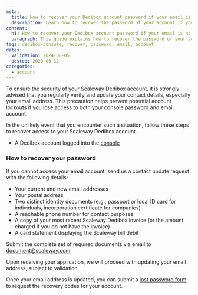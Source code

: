 ```yaml
---
meta:
  title: How to recover your Dedibox account password if your email is no longer valid
  description: Learn how to recover the password of your account if your email address is no longer valid.
content:
  h1: How to recover your Dedibox account password if your email is no longer valid
  paragraph: This guide explains how to recover the password of your account if your email address is no longer valid.
tags: dedibox-console, recover, password, email, account
dates:
  validation: 2024-08-05
  posted: 2020-03-12
categories:
  - account
---
```


To ensure the security of your Scaleway Dedibox account, it is strongly advised that you regularly verify and update your contact details, especially your email address.
This precaution helps prevent potential account lockouts if you lose access to both your console password and email account.

In the unlikely event that you encounter such a situation, follow these steps to recover access to your Scaleway Dedibox account.

<Macro id="requirements" />

- A Dedibox account logged into the [console](https://console.online.net)

### How to recover your password

If you cannot access your email account, send us a contact update request with the following details:

- Your current and new email addresses
- Your postal address
- Two distinct identity documents (e.g., passport or local ID card for individuals, incorporation certificate for companies)-
- A reachable phone number for contact purposes
- A copy of your most recent Scaleway Dedibox invoice (or the amount charged if you do not have the invoice)
- A card statement displaying the Scaleway bill debit

Submit the complete set of required documents via email to [document@scaleway.com](mailto:document@scaleway.com).

Upon receiving your application, we will proceed with updating your email address, subject to validation.

Once your email address is updated, you can submit a [lost password form](https://console.online.net/en/user/recovery) to request the recovery codes for your account.
